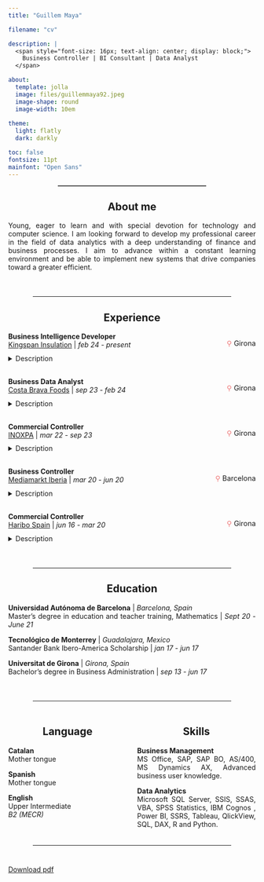 ```yaml
---
title: "Guillem Maya"

filename: "cv"

description: |
  <span style="font-size: 16px; text-align: center; display: block;">
    Business Controller | BI Consultant | Data Analyst
  </span>

about:
  template: jolla
  image: files/guillemmaya92.jpeg
  image-shape: round
  image-width: 10em
  
theme:
  light: flatly
  dark: darkly

toc: false
fontsize: 11pt
mainfont: "Open Sans"
---
```


<hr style="width: 60%; margin: auto; border-top: 0.75px solid #aaaa; margin-bottom: 20px;">

::: {style="text-align: center;"}
## About me
:::

::: {style="text-align: justify;"}
Young, eager to learn and with special devotion for technology and computer science. I am looking forward to develop my professional career in the field of data analytics with a deep understanding of finance and business processes. I aim to advance within a constant learning environment and be able to implement new systems that drive companies toward a greater efficient.
:::

<br>

<hr style="width: 80%; margin: auto; border-top: 1px solid inherit; margin-top: 20px; margin-bottom: 20px;">

::: {style="text-align: center;"}
## Experience
:::

:::::::::::: {style="text-align: justify;"}
**Business Intelligence Developer**<br> <a href="https://www.kingspan.com/" target="_blank">Kingspan Insulation</a> \| <i>feb 24 - present</i>

::: {style="text-align: right; font-size: 0.9rem; margin-top: -35px;"}
<i style="color: #f07f7f; font-style: normal;">⚲</i> Girona
:::

<details style="text-align: justify;" close>

<summary>Description</summary>

Working on the IT team alongside Agility ERP software developers, we design a customized solution for many factories around the world. My tasks are focused on data analytics with a deep understanding of all business processes. Managing data pipelines using T-SQL queries and ETL techniques supported by stored procedures and job schedules. Developing advanced analytical models and reporting in SSAS, Power BI, SSRS, and Report Builder. Providing actionable insights to business users in order to facilitate an informed decision-making and driving the company to an organizational efficiency model.

</details>

::: {style="height: 1rem;"}
:::

**Business Data Analyst**<br> <a href="https://www.costabravafoods.com/" target="_blank">Costa Brava Foods</a> \| *sep 23 - feb 24*

::: {style="text-align: right; font-size: 0.9rem; margin-top: -35px;"}
<i style="color: #f07f7f; font-style: normal;">⚲</i> Girona
:::

<details style="text-align: justify;">

<summary>Description</summary>

Defining workflows in Navision with the primary objective of optimizing processes and guarantee our data quality. Proficiently extracting and refining raw data through SQL queries and procedures. Orchestration and managing data flows. Developing advanced analytical models in Power BI and calculating business measures using DAX. Uncovering intricate data patterns and empowering the company to understand better the business. Defining reports and showing insights to enhance decision-making.

</details>

::: {style="height: 1rem;"}
:::

**Commercial Controller**<br> <a href="https://www.inoxpa.com/" target="_blank">INOXPA</a> \| *mar 22 - sep 23*

::: {style="text-align: right; font-size: 0.9rem; margin-top: -35px;"}
<i style="color: #f07f7f; font-style: normal;">⚲</i> Girona
:::

<details style="text-align: justify;">

<summary>Description</summary>

Report to CCO & CFO, support to the 17 commercial delegations in the world, follow-up of industrial and commercial margins, review of exchange rates and monitoring of discounts, preparation of the company's budget and strategic plan, review of business procedures in Microsoft Dynamics AX, develop of Power BI as main reporting tool.

</details>

::: {style="height: 1rem;"}
:::

**Business Controller**<br> <a href="https://mediamarktsaturn.com/" target="_blank">Mediamarkt Iberia</a> \| *mar 20 - jun 20*

::: {style="text-align: right; font-size: 0.9rem; margin-top: -35px;"}
<i style="color: #f07f7f; font-style: normal;">⚲</i> Barcelona
:::

<details style="text-align: justify;">

<summary>Description</summary>

Management control of the whole network shops, monthly reporting of KPI metrics by store, budgeting and measurement of the company target, performing strategic planning supported by business forecast models, analysis of profitability for promotions and commercial campaigns, carrying out periodically financial audits in order to quality control policies and procedures.

</details>

::: {style="height: 1rem;"}
:::

**Commercial Controller**<br> <a href="https://www.haribo.com/" target="_blank">Haribo Spain</a> \| *jun 16 - mar 20*

::: {style="text-align: right; font-size: 0.9rem; margin-top: -35px;"}
<i style="color: #f07f7f; font-style: normal;">⚲</i> Girona
:::

<details style="text-align: justify;">

<summary>Description</summary>

Calculation of the accrual expenses according to commercial agreements, forecast of the annual budget, development of TM1 solutions in IBM Cognos BI, reporting NNSales to the Holding Group, design consistent business control models for financial accounting, pricing and promotions strategy, analysis of logistics projects, reconciliation of intercompany sales for the Konzernplan.

</details>

<br>
::::::::::::

<hr style="width: 80%; margin: auto; border-top: 1px solid inherit; margin-top: 20px; margin-bottom: 20px;">

::: {style="text-align: center;"}
## Education
:::

::: {style="text-align: justify;"}
**Universidad Autónoma de Barcelona** \| *Barcelona, Spain*<br> Master's degree in education and teacher training, Mathematics \| *Sept 20 - June 21*

**Tecnológico de Monterrey** \| *Guadalajara, Mexico*<br> Santander Bank Ibero-America Scholarship \| *jan 17 - jun 17*

**Universitat de Girona** \| *Girona, Spain*<br> Bachelor's degree in Business Administration \| *sep 13 - jun 17*<br>
:::

<br>

<hr style="width: 80%; margin: auto; border-top: 1px solid inherit; margin-top: 20px; margin-bottom: 20px;">

::::::::: columns
::::: {.column width="50%"}
::: {style="text-align: center;"}
## Language
:::

::: {style="text-align: justify;"}
**Catalan** <br> Mother tongue

**Spanish** <br> Mother tongue

**English** <br> Upper Intermediate <br> *B2 (MECR)*
:::
:::::

::::: {.column width="50%"}
::: {style="text-align: center;"}
## Skills
:::

::: {style="text-align: justify;"}
**Business Management** <br> MS Office, SAP, SAP BO, AS/400, MS Dynamics AX, Advanced business user knowledge.

**Data Analytics** <br> Microsoft SQL Server, SSIS, SSAS, VBA, SPSS Statistics, IBM Cognos , Power BI, SSRS, Tableau, QlickView, SQL, DAX, R and Python.
:::
:::::
:::::::::

<hr style="width: 80%; margin: auto; border-top: 1px solid inherit; margin-top: 20px; margin-bottom: 40px;">

<a href="files/cv_guillem.maya.pdf" download class="btn btn-success">Download pdf</a>
